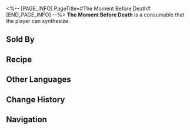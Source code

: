 <%-- [PAGE_INFO]
PageTitle=#The Moment Before Death#
[END_PAGE_INFO] --%>
{{Consumable Infobox
|id          = 403009
|image       = Item The Moment Before Death.png
|type        = Restorative Consumables
|rarity      = 4
|effect      = Upon use, all allies take 20% less DMG and increase their Effect RES by 6% for the next battle.
|description = ''"Weep for me."'' The dying cosmic tycoon lies on his bed. ''"I've toiled all my life but never experienced true love... Just shed a tear for me, and my entire inheritance shall be yours."''<br />The air in the room carries the aroma of firewood. The servants long to kneel before the bed and cry their eyes out themselves, but the young daughter silently turns and leaves without looking back.
|effectType  = 
|effectType2 = 
|effectType3 = 
|recipe      = {{cx|Source missing}}
|source1     = [[Omni-Synthesizer]]
|source2     = [[Dreamscape Sales Store]]
|source3     = 
}}
{{Description|''"There are mistakes that cannot be undone by repentance alone."''}}
'''The Moment Before Death''' is a consumable that the player can synthesize.

==Sold By==
{{Shop Availability}}

==Recipe==
{{Recipe
|type        = Synthesis
|group       = Consumable
|Weary       = 1
|Confounding = 3
|Old Molar   = 4
|Tranquility = 5
|sort        = Weary;Confounding;Old Molar;Tranquility
}}

==Other Languages==
{{Other Languages
|en   = The Moment Before Death
|zhs  = 弥留之际
|zht  = 彌留之際
|ja   = 死に際
|ko   = 마지막 순간
|es   = Al final de la vida
|fr   = Le moment avant la mort
|ru   = Мгновение перед смертью
|th   = ช่วงวาระสุดท้าย
|vi   = Giờ Phút Hấp Hối
|de   = Sekunden vor dem Tod
|id   = The Moment Before Death
|pt   = O Momento que Antecede a Morte
}}

==Change History==
{{Change History|2.0}}

==Navigation==
{{Consumable Navbox}}